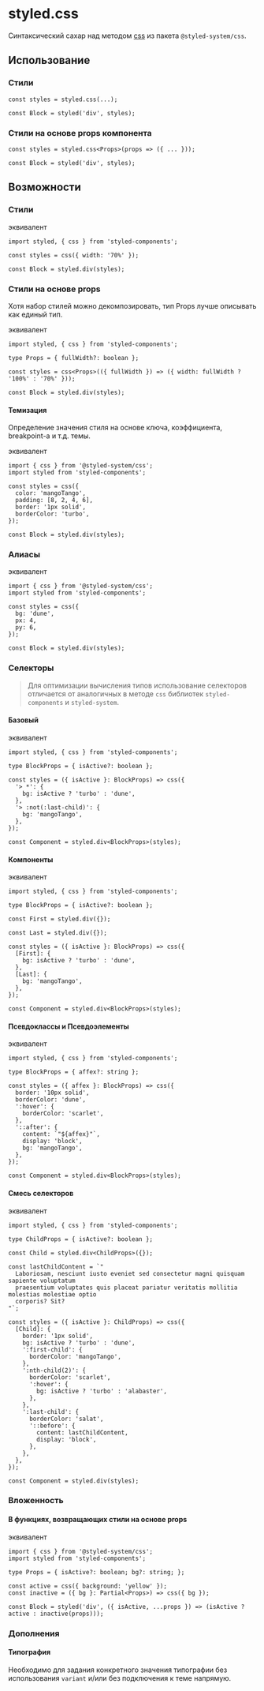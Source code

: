 
<Meta title='Utils / styled / css' />

# styled.css

Синтаксический сахар над методом [css](https://github.com/styled-system/styled-system/tree/master/packages/css) из пакета `@styled-system/css`.

## Использование

### Стили

```tsx
const styles = styled.css(...);

const Block = styled('div', styles);
```

### Стили на основе props компонента

```tsx
const styles = styled.css<Props>(props => ({ ... }));

const Block = styled('div', styles);
```

## Возможности

### Стили

<Canvas className='canvas'>
  <Story id='utils-styled-css--styles' />
</Canvas>

эквивалент

```tsx
import styled, { css } from 'styled-components';

const styles = css({ width: '70%' });

const Block = styled.div(styles);
```

### Стили на основе props

Хотя набор стилей можно декомпозировать, тип Props лучше описывать как единый тип.

<Canvas className='canvas'>
  <Story id='utils-styled-css--styles-by-props' />
</Canvas>

эквивалент

```tsx
import styled, { css } from 'styled-components';

type Props = { fullWidth?: boolean };

const styles = css<Props>(({ fullWidth }) => ({ width: fullWidth ? '100%' : '70%' }));

const Block = styled.div(styles);
```

#### Темизация

Определение значения стиля на основе ключа, коэффициента, breakpoint-а и т.д. темы.

<Canvas className='canvas'>
  <Story id='utils-styled-css--theme' />
</Canvas>

эквивалент

```tsx
import { css } from '@styled-system/css';
import styled from 'styled-components';

const styles = css({
  color: 'mangoTango',
  padding: [8, 2, 4, 6],
  border: '1px solid',
  borderColor: 'turbo',
});

const Block = styled.div(styles);
```

### Алиасы

<Canvas className='canvas'>
  <Story id='utils-styled-css--alias' />
</Canvas>

эквивалент

```tsx
import { css } from '@styled-system/css';
import styled from 'styled-components';

const styles = css({
  bg: 'dune',
  px: 4,
  py: 6,
});

const Block = styled.div(styles);
```

### Селекторы

> Для оптимизации вычисления типов использование селекторов отличается от аналогичных в методе `css` библиотек `styled-components` и `styled-system`.

#### Базовый

<Canvas className='canvas'>
  <Story id='utils-styled-css--selector-base' />
</Canvas>

эквивалент

```tsx
import styled, { css } from 'styled-components';

type BlockProps = { isActive?: boolean };

const styles = ({ isActive }: BlockProps) => css({
  '> *': {
    bg: isActive ? 'turbo' : 'dune',
  },
  '> :not(:last-child)': {
    bg: 'mangoTango',
  },
});

const Component = styled.div<BlockProps>(styles);
```

#### Компоненты

<Canvas className='canvas'>
  <Story id='utils-styled-css--selector-component' />
</Canvas>

эквивалент

```tsx
import styled, { css } from 'styled-components';

type BlockProps = { isActive?: boolean };

const First = styled.div({});

const Last = styled.div({});

const styles = ({ isActive }: BlockProps) => css({
  [First]: {
    bg: isActive ? 'turbo' : 'dune',
  },
  [Last]: {
    bg: 'mangoTango',
  },
});

const Component = styled.div<BlockProps>(styles);
```

#### Псевдоклассы и Псевдоэлементы

<Canvas className='canvas'>
  <Story id='utils-styled-css--selector-pseudos' />
</Canvas>

эквивалент

```tsx
import styled, { css } from 'styled-components';

type BlockProps = { affex?: string };

const styles = ({ affex }: BlockProps) => css({
  border: '10px solid',
  borderColor: 'dune',
  ':hover': {
    borderColor: 'scarlet',
  },
  '::after': {
    content: `"${affex}"`,
    display: 'block',
    bg: 'mangoTango',
  },
});

const Component = styled.div<BlockProps>(styles);
```

#### Смесь селекторов

<Canvas className='canvas'>
  <Story id='utils-styled-css--selector-mixed' />
</Canvas>

эквивалент

```tsx
import styled, { css } from 'styled-components';

type ChildProps = { isActive?: boolean };

const Child = styled.div<ChildProps>({});

const lastChildContent = `"
  Laboriosam, nesciunt iusto eveniet sed consectetur magni quisquam sapiente voluptatum
  praesentium voluptates quis placeat pariatur veritatis mollitia molestias molestiae optio
  corporis? Sit?
"`;

const styles = ({ isActive }: ChildProps) => css({
  [Child]: {
    border: '1px solid',
    bg: isActive ? 'turbo' : 'dune',
    ':first-child': {
      borderColor: 'mangoTango',
    },
    ':nth-child(2)': {
      borderColor: 'scarlet',
      ':hover': {
        bg: isActive ? 'turbo' : 'alabaster',
      },
    },
    ':last-child': {
      borderColor: 'salat',
      '::before': {
        content: lastChildContent,
        display: 'block',
      },
    },
  },
});

const Component = styled.div(styles);
```

### Вложенность

#### В функциях, возвращающих стили на основе props

<Canvas className='canvas'>
  <Story id='utils-styled-css--nesting-styles-by-props' />
</Canvas>

эквивалент

```tsx
import { css } from '@styled-system/css';
import styled from 'styled-components';

type Props = { isActive?: boolean; bg?: string; };

const active = css({ background: 'yellow' });
const inactive = ({ bg }: Partial<Props>) => css({ bg });

const Block = styled('div', ({ isActive, ...props }) => (isActive ? active : inactive(props)));
```

### Дополнения

#### Типография

Необходимо для задания конкретного значения типографии без использования `variant` и/или без подключения к теме напрямую.

<Canvas className='canvas'>
  <Story id='utils-styled-css--typography' />
</Canvas>
